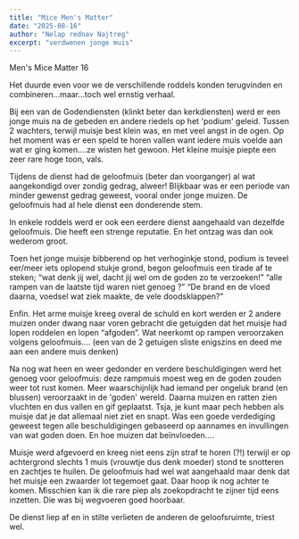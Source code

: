 ```yaml
---
title: "Mice Men's Matter"
date: "2025-08-16"
author: "Nelap rednav Najtreg"
excerpt: "verdwenen jonge muis"
---
```

Men's Mice Matter 16

Het duurde even voor we de verschillende roddels konden terugvinden en combineren...maar...toch wel ernstig verhaal.

Bij een van de Godendiensten (klinkt beter dan kerkdiensten) werd er een jonge muis na de gebeden en andere riedels op het 'podium' geleid.
Tussen 2 wachters, terwijl muisje best klein was, en met veel angst in de ogen.
Op het moment was er een speld te horen vallen want iedere muis voelde aan wat er ging komen....ze wisten het gewoon. Het kleine muisje piepte een zeer rare hoge toon, vals.

Tijdens de dienst had de geloofmuis (beter dan voorganger) al wat aangekondigd over zondig gedrag, alweer! Blijkbaar was er een periode van minder gewenst gedrag geweest, vooral onder jonge muizen. De geloofmuis had al hele dienst een donderende stem.

In enkele roddels werd er ook een eerdere dienst aangehaald van dezelfde geloofmuis. Die heeft een strenge reputatie. En het ontzag was dan ook wederom groot.

Toen het jonge muisje bibberend op het verhoginkje stond, podium is teveel eer/meer iets oplopend stukje grond, begon geloofmuis een tirade af te steken;
“wat denk jij wel, dacht jij wel om de goden zo te verzoeken!”
“alle rampen van de laatste tijd waren niet genoeg ?” “De brand en de vloed daarna, voedsel wat ziek maakte, de vele doodsklappen?”

Enfin. Het arme muisje kreeg overal de schuld en kort werden er 2 andere muizen onder dwang naar voren gebracht die getuigden dat het muisje had lopen roddelen en lopen “afgoden”. Wat neerkomt op rampen veroorzaken volgens geloofmuis....
(een van de 2 getuigen sliste enigszins en deed me aan een andere muis denken)

Na nog wat heen en weer gedonder en verdere beschuldigingen werd het genoeg voor geloofmuis: deze rampmuis moest weg en de goden zouden weer tot rust komen.
Meer waarschijnlijk had iemand per ongeluk brand (en blussen) veroorzaakt in de 'goden' wereld. Daarna muizen en ratten zien vluchten en dus vallen en gif geplaatst.
Tsja, je kunt maar pech hebben als muisje dat je dat allemaal niet ziet en snapt. Was een goede verdediging geweest tegen alle beschuldigingen gebaseerd op aannames en invullingen van wat goden doen. En hoe muizen dat beïnvloeden....

Muisje werd afgevoerd en kreeg niet eens zijn straf te horen (?!) terwijl er op achtergrond slechts 1 muis (vrouwtje dus denk moeder) stond te snotteren en zachtjes te huilen.
De geloofmuis had wel wat aangehaald maar denk dat het muisje een zwaarder lot tegemoet gaat. Daar hoop ik nog achter te komen. Misschien kan ik die rare piep als zoekopdracht te zijner tijd eens inzetten. Die was bij wegvoeren goed hoorbaar.

De dienst liep af en in stilte verlieten de anderen de geloofsruimte, triest wel.

